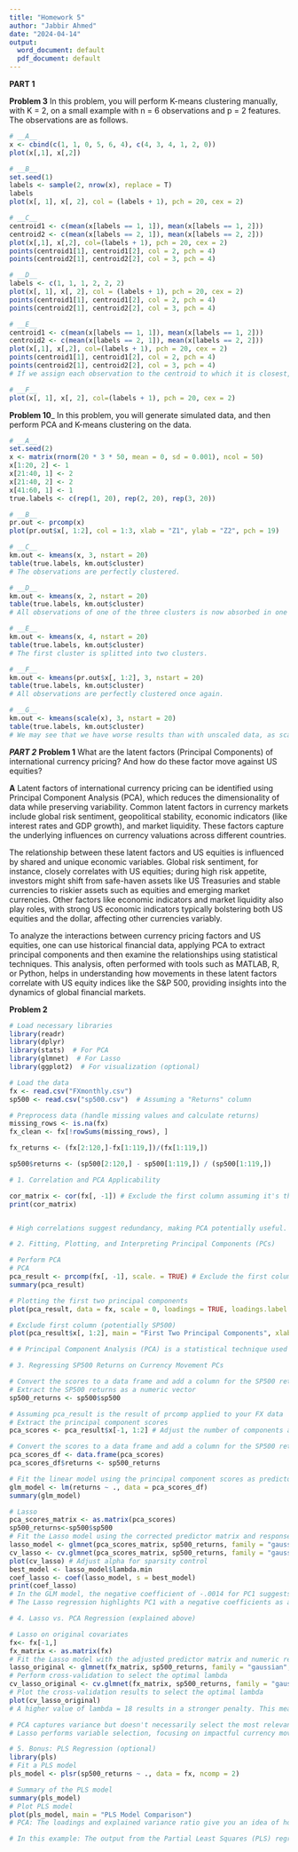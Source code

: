 ---
title: "Homework 5"
author: "Jabbir Ahmed"
date: "2024-04-14"
output:
  word_document: default
  pdf_document: default
---
__PART 1__

  __Problem 3__
In this problem, you will perform K-means clustering manually, with K = 2, on a small example with n = 6 observations and p = 2
features. The observations are as follows.
```{r}
# __A__
x <- cbind(c(1, 1, 0, 5, 6, 4), c(4, 3, 4, 1, 2, 0))
plot(x[,1], x[,2])

# __B__
set.seed(1)
labels <- sample(2, nrow(x), replace = T)
labels
plot(x[, 1], x[, 2], col = (labels + 1), pch = 20, cex = 2)

# __C__
centroid1 <- c(mean(x[labels == 1, 1]), mean(x[labels == 1, 2]))
centroid2 <- c(mean(x[labels == 2, 1]), mean(x[labels == 2, 2]))
plot(x[,1], x[,2], col=(labels + 1), pch = 20, cex = 2)
points(centroid1[1], centroid1[2], col = 2, pch = 4)
points(centroid2[1], centroid2[2], col = 3, pch = 4)

# __D__
labels <- c(1, 1, 1, 2, 2, 2)
plot(x[, 1], x[, 2], col = (labels + 1), pch = 20, cex = 2)
points(centroid1[1], centroid1[2], col = 2, pch = 4)
points(centroid2[1], centroid2[2], col = 3, pch = 4)

# __E__
centroid1 <- c(mean(x[labels == 1, 1]), mean(x[labels == 1, 2]))
centroid2 <- c(mean(x[labels == 2, 1]), mean(x[labels == 2, 2]))
plot(x[,1], x[,2], col=(labels + 1), pch = 20, cex = 2)
points(centroid1[1], centroid1[2], col = 2, pch = 4)
points(centroid2[1], centroid2[2], col = 3, pch = 4)
# If we assign each observation to the centroid to which it is closest, nothing changes, so the algorithm is terminated at this step.

# __F__
plot(x[, 1], x[, 2], col=(labels + 1), pch = 20, cex = 2)
```
  __Problem 10___
In this problem, you will generate simulated data, and then perform PCA and K-means clustering on the data.
```{r}
# __A__
set.seed(2)
x <- matrix(rnorm(20 * 3 * 50, mean = 0, sd = 0.001), ncol = 50)
x[1:20, 2] <- 1
x[21:40, 1] <- 2
x[21:40, 2] <- 2
x[41:60, 1] <- 1
true.labels <- c(rep(1, 20), rep(2, 20), rep(3, 20))

# __B__
pr.out <- prcomp(x)
plot(pr.out$x[, 1:2], col = 1:3, xlab = "Z1", ylab = "Z2", pch = 19)

# __C__
km.out <- kmeans(x, 3, nstart = 20)
table(true.labels, km.out$cluster)
# The observations are perfectly clustered.

# __D__
km.out <- kmeans(x, 2, nstart = 20)
table(true.labels, km.out$cluster)
# All observations of one of the three clusters is now absorbed in one of the two clusters.

# __E__
km.out <- kmeans(x, 4, nstart = 20)
table(true.labels, km.out$cluster)
# The first cluster is splitted into two clusters.

# __F__
km.out <- kmeans(pr.out$x[, 1:2], 3, nstart = 20)
table(true.labels, km.out$cluster)
# All observations are perfectly clustered once again.

# __G__
km.out <- kmeans(scale(x), 3, nstart = 20)
table(true.labels, km.out$cluster)
# We may see that we have worse results than with unscaled data, as scaling affects the distance between the observations.

```

___PART 2___
  __Problem 1__ What are the latent factors (Principal Components) of international currency pricing? And how do these factor move against US equities?

__A__ Latent factors of international currency pricing can be identified using Principal Component Analysis (PCA), which reduces the dimensionality of data while preserving variability. Common latent factors in currency markets include global risk sentiment, geopolitical stability, economic indicators (like interest rates and GDP growth), and market liquidity. These factors capture the underlying influences on currency valuations across different countries.

The relationship between these latent factors and US equities is influenced by shared and unique economic variables. Global risk sentiment, for instance, closely correlates with US equities; during high risk appetite, investors might shift from safe-haven assets like US Treasuries and stable currencies to riskier assets such as equities and emerging market currencies. Other factors like economic indicators and market liquidity also play roles, with strong US economic indicators typically bolstering both US equities and the dollar, affecting other currencies variably.

To analyze the interactions between currency pricing factors and US equities, one can use historical financial data, applying PCA to extract principal components and then examine the relationships using statistical techniques. This analysis, often performed with tools such as MATLAB, R, or Python, helps in understanding how movements in these latent factors correlate with US equity indices like the S&P 500, providing insights into the dynamics of global financial markets.

__Problem 2__
```{r}
# Load necessary libraries
library(readr)
library(dplyr)
library(stats)  # For PCA
library(glmnet)  # For Lasso
library(ggplot2)  # For visualization (optional)

# Load the data
fx <- read.csv("FXmonthly.csv")
sp500 <- read.csv("sp500.csv")  # Assuming a "Returns" column

# Preprocess data (handle missing values and calculate returns)
missing_rows <- is.na(fx)
fx_clean <- fx[!rowSums(missing_rows), ]

fx_returns <- (fx[2:120,]-fx[1:119,])/(fx[1:119,])

sp500$returns <- (sp500[2:120,] - sp500[1:119,]) / (sp500[1:119,])

# 1. Correlation and PCA Applicability

cor_matrix <- cor(fx[, -1]) # Exclude the first column assuming it's the date
print(cor_matrix)


# High correlations suggest redundancy, making PCA potentially useful.

# 2. Fitting, Plotting, and Interpreting Principal Components (PCs)

# Perform PCA
# PCA
pca_result <- prcomp(fx[, -1], scale. = TRUE) # Exclude the first column
summary(pca_result)

# Plotting the first two principal components
plot(pca_result, data = fx, scale = 0, loadings = TRUE, loadings.label = TRUE, loadings.label.size = 3)

# Exclude first column (potentially SP500) 
plot(pca_result$x[, 1:2], main = "First Two Principal Components", xlab = "PC1", ylab = "PC2")

# # Principal Component Analysis (PCA) is a statistical technique used to reduce the dimensionality of a dataset while preserving as much information as possible. In your case, PCA resulted in 14 significant components, indicating a complex dataset with multiple underlying patterns or factors influencing the data. The scatter plot showing PC1 versus PC2 with points spread widely away from zero suggests high variability and potentially distinct groupings or outliers within your data. This spread implies that the first two principal components capture a significant amount of diverse information, each representing different variances and possibly contrasting forces or characteristics in your dataset.

# 3. Regressing SP500 Returns on Currency Movement PCs

# Convert the scores to a data frame and add a column for the SP500 returns
# Extract the SP500 returns as a numeric vector
sp500_returns <- sp500$sp500

# Assuming pca_result is the result of prcomp applied to your FX data
# Extract the principal component scores
pca_scores <- pca_result$x[-1, 1:2] # Adjust the number of components as needed

# Convert the scores to a data frame and add a column for the SP500 returns
pca_scores_df <- data.frame(pca_scores)
pca_scores_df$returns <- sp500_returns

# Fit the linear model using the principal component scores as predictors
glm_model <- lm(returns ~ ., data = pca_scores_df)
summary(glm_model)

# Lasso
pca_scores_matrix <- as.matrix(pca_scores)
sp500_returns<-sp500$sp500
# Fit the Lasso model using the corrected predictor matrix and response vector
lasso_model <- glmnet(pca_scores_matrix, sp500_returns, family = "gaussian", alpha = 1)
cv_lasso <- cv.glmnet(pca_scores_matrix, sp500_returns, family = "gaussian", alpha = 1)
plot(cv_lasso) # Adjust alpha for sparsity control
best_model <- lasso_model$lambda.min
coef_lasso <- coef(lasso_model, s = best_model)
print(coef_lasso)
# In the GLM model, the negative coefficient of -.0014 for PC1 suggests a negative relationship between this principal component and there is evidence to reject the null hypothesis of it having no relationship, which might represent overall dollar strength, and S&P 500 returns, indicating that a weaker dollar is generally associated with higher stock market returns. The negative coefficient for PC2 (-0.0008) indicates that an increase in this component, possibly representing emerging market currency strength, correlates with lower S&P 500 returns. Also, there is enough evidence to reject the null hypothesis, hence there is a relationship between the principle component and sp500.
# The Lasso regression highlights PC1 with a negative coefficients as a significant predictor of S&P 500 returns, underscoring its robust influence in the model, while effectively zeroing out PC2, suggesting it does not provide independent predictive value once other factors are accounted for. This selection emphasizes the most impactful predictors, enhancing model simplicity and focus.

# 4. Lasso vs. PCA Regression (explained above)

# Lasso on original covariates
fx<- fx[-1,]
fx_matrix <- as.matrix(fx)
# Fit the Lasso model with the adjusted predictor matrix and numeric response variable
lasso_original <- glmnet(fx_matrix, sp500_returns, family = "gaussian", alpha = 1)
# Perform cross-validation to select the optimal lambda
cv_lasso_original <- cv.glmnet(fx_matrix, sp500_returns, family = "gaussian", alpha = 1)
# Plot the cross-validation results to select the optimal lambda
plot(cv_lasso_original)
# A higher value of lambda = 18 results in a stronger penalty. This means more coefficients can be driven to zero, resulting in a simpler model with fewer predictors. At very high values, lambda can lead to a model where all coefficients are zero, effectively nullifying the influence of predictors in the model.

# PCA captures variance but doesn't necessarily select the most relevant features.
# Lasso performs variable selection, focusing on impactful currency movements.

# 5. Bonus: PLS Regression (optional)
library(pls)
# Fit a PLS model
pls_model <- plsr(sp500_returns ~ ., data = fx, ncomp = 2)

# Summary of the PLS model
summary(pls_model)
# Plot PLS model
plot(pls_model, main = "PLS Model Comparison")
# PCA: The loadings and explained variance ratio give you an idea of how much variance in the data is explained by each principal component. The components are orthogonal to each other, meaning they are independent of each other. PLS: The coefficients indicate the contribution of each predictor to the response variable, taking into account the correlations among the predictors. The R-squared value shows how well the PLS model explains the variance in the response variable.

# In this example: The output from the Partial Least Squares (PLS) regression using the kernel PLS method describes the effectiveness of the model in reducing the dimensionality of predictor variables (X) and explaining the variance in the response variable (Y, here `sp500_returns`). The dataset consists of 119 observations, with 23 predictors (X variables) and one response variable. The model was evaluated with up to 2 components. For X, the first component alone captures 98.7967% of its variance, and with two components, this increases slightly to 99.851%. In contrast, for the `sp500_returns`, the first component explains only 0.9618% of the variance, while two components together explain 1.935%. This indicates that while the model is highly effective at compressing the predictor space, its ability to explain the variance in `sp500_returns` is quite limited, suggesting that the predictive relationship between the predictors and the response variable may be weak or that more components might be needed to capture the complexity of their relationship.
```




